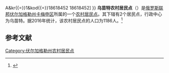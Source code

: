 {{Infobox Settlement
| official_name = 乌苗特农村居民点
| native_name = Умётовское сельское поселение
| pushpin_map = European Russia
| map_caption = 在[[俄羅斯|俄羅斯]][[歐洲俄羅斯|歐洲部分]]的位置
| settlement_type = [[农村居民点|农村居民点]]
| subdivision_type = [[国家|国家]]
| subdivision_type1 = [[州_(俄罗斯)|州]]
| subdivision_type2 = [[区_(苏联)|区]]
| subdivision_name = {{RUS}}
| subdivision_name1 = [[伏尔加格勒州|伏尔加格勒州]]
| subdivision_name2 = [[卡梅申区|卡梅申区]]
| seat_type = 行政中心
| seat = 乌苗特
| population_as_of=2016
| population_footnotes = <ref name=stat />
| population_total = 1186
| coordinates_display = inline,title
| latd = 50 | latm = 17 | lats = 11 | latNS = N
| longd = 45 | longm = 20 | longs = 38 | longEW = E
| timezone = [[莫斯科时间|MSK]]
| utc_offset = +3
| blank_name = [[俄罗斯市政土地区划代码|OKTMO编码]]
| blank_info = [http://classif.spb.ru/classificators/view/tma.php?st{{=}}A&kr{{=}}1&kod{{=}}18618452 18618452]
}}
'''乌苗特农村居民点'''（{{lang-ru|Умётовское сельское поселение}}）是[[俄罗斯联邦|俄罗斯联邦]][[伏尔加格勒州|伏尔加格勒州]][[卡梅申区|卡梅申区]]所属的一个[[农村居民点|农村居民点]]。其下辖有2个居民点，行政中心为乌苗特。据2016年统计，该农村居民点的人口为1186人。<ref name=stat>{{cite web | url = http://www.gks.ru/free_doc/doc_2016/bul_dr/mun_obr2016.rar | title = Численность населения Российской Федерации по муниципальным образованиям на 1 января 2016 года | language = ru | accessdate = 2016-12-21 | archive-date = 2019-05-13 | archive-url = https://web.archive.org/web/20190513150350/http://www.gks.ru/free_doc/doc_2016/bul_dr/mun_obr2016.rar | dead-url = no }}</ref>

== 参考文献 ==
{{reflist}}

{{Russia-stub}}

[[Category:伏尔加格勒州农村居民点|Category:伏尔加格勒州农村居民点]]
